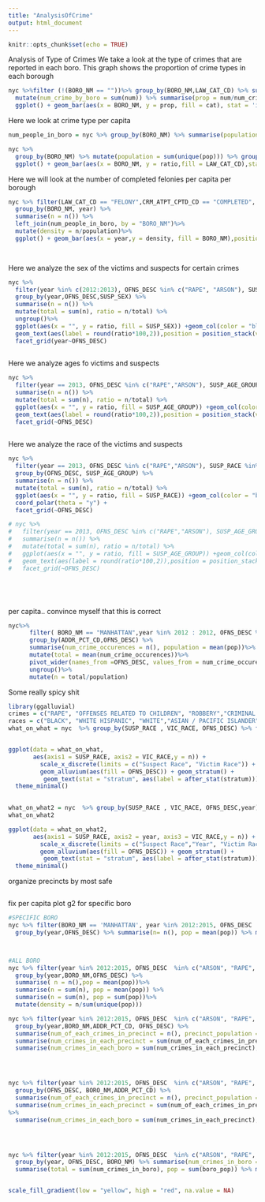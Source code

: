 ```yaml
---
title: "AnalysisOfCrime"
output: html_document
---
```


```r
knitr::opts_chunk$set(echo = TRUE)
```

Analysis of Type of Crimes
We take a look at the type of crimes that are reported in each boro. This graph shows the proportion of crime types in each borough
```r
nyc %>%filter (!(BORO_NM == ""))%>% group_by(BORO_NM,LAW_CAT_CD) %>% summarise(num = n())%>%
  mutate(num_crime_by_boro = sum(num)) %>% summarise(prop = num/num_crime_by_boro, cat = LAW_CAT_CD)%>%
  ggplot() + geom_bar(aes(x = BORO_NM, y = prop, fill = cat), stat = 'identity', position = 'dodge')
```


Here we look at crime type per capita
```r
num_people_in_boro = nyc %>% group_by(BORO_NM) %>% summarise(population = sum(unique(pop)))

nyc %>% 
  group_by(BORO_NM) %>% mutate(population = sum(unique(pop))) %>% group_by(BORO_NM, LAW_CAT_CD)%>% summarise(num = n(), pop = mean(population)) %>% mutate(ratio = num/pop)%>%
  ggplot() + geom_bar(aes(x = BORO_NM, y = ratio,fill = LAW_CAT_CD),stat = 'identity', position = 'dodge')


```

Here we will look at the number of completed felonies per capita per borough
```r
nyc %>% filter(LAW_CAT_CD == "FELONY",CRM_ATPT_CPTD_CD == "COMPLETED", !CRM_ATPT_CPTD_CD == "") %>% 
  group_by(BORO_NM, year) %>% 
  summarise(n = n()) %>% 
  left_join(num_people_in_boro, by = "BORO_NM")%>% 
  mutate(density = n/population)%>%
  ggplot() + geom_bar(aes(x = year,y = density, fill = BORO_NM),position = 'dodge', stat = 'identity')
  



```
Here we analyze the sex of the victims and suspects for certain crimes
```r

nyc %>% 
  filter(year %in% c(2012:2013), OFNS_DESC %in% c("RAPE", "ARSON"), SUSP_SEX %in% c("M","F")) %>% 
  group_by(year,OFNS_DESC,SUSP_SEX) %>% 
  summarise(n = n()) %>% 
  mutate(total = sum(n), ratio = n/total) %>% 
  ungroup()%>%
  ggplot(aes(x = "", y = ratio, fill = SUSP_SEX)) +geom_col(color = "black") + 
  geom_text(aes(label = round(ratio*100,2)),position = position_stack(vjust = 0.5)) + coord_polar(theta = "y") + 
  facet_grid(year~OFNS_DESC)
  

```


Here we analyze ages fo victims and suspects
```r

nyc %>% 
  filter(year == 2013, OFNS_DESC %in% c("RAPE","ARSON"), SUSP_AGE_GROUP %in% c("25-44", "18-24","45-64","<18","65+")) %>%   group_by(OFNS_DESC,SUSP_AGE_GROUP) %>%
  summarise(n = n()) %>%
  mutate(total = sum(n), ratio = n/total) %>%
  ggplot(aes(x = "", y = ratio, fill = SUSP_AGE_GROUP)) +geom_col(color = "black") +
  geom_text(aes(label = round(ratio*100,2)),position = position_stack(vjust = 0.5)) + coord_polar(theta = "y") +
  facet_grid(~OFNS_DESC)
  


```


Here we analyze the race of the victims and suspects
```r


nyc %>%
  filter(year == 2013, OFNS_DESC %in% c("RAPE","ARSON"), SUSP_RACE %in% c("BLACK", "BLACK HISPANIC", "WHITE HISPANIC", "WHITE", "ASIAN / PACIFIC ISLANDER", "AMERICAN INDIAN/ALASKAN NATIVE" , "AMERICAN INDIAN/ALASKAN NATIVE", "OTHER")) %>% 
  group_by(OFNS_DESC, SUSP_AGE_GROUP) %>%
  summarise(n = n()) %>%
  mutate(total = sum(n), ratio = n/total) %>%
  ggplot(aes(x = "", y = ratio, fill = SUSP_RACE)) +geom_col(color = "black") +
  coord_polar(theta = "y") +
  facet_grid(~OFNS_DESC)

# nyc %>% 
#   filter(year == 2013, OFNS_DESC %in% c("RAPE","ARSON"), SUSP_AGE_GROUP %in% c("25-44", "18-24","45-64","<18","65+")) %>%   group_by(OFNS_DESC,SUSP_AGE_GROUP) %>%
#   summarise(n = n()) %>%
#   mutate(total = sum(n), ratio = n/total) %>%
#   ggplot(aes(x = "", y = ratio, fill = SUSP_AGE_GROUP)) +geom_col(color = "black") +
#   geom_text(aes(label = round(ratio*100,2)),position = position_stack(vjust = 0.5)) + coord_polar(theta = "y") +
#   facet_grid(~OFNS_DESC)






```

per capita.. convince myself that this is correct
```r

nyc%>%
      filter( BORO_NM == "MANHATTAN",year %in% 2012 : 2012, OFNS_DESC %in%  c("ARSON", "RAPE") ) %>%
      group_by(ADDR_PCT_CD,OFNS_DESC) %>%
      summarise(num_crime_occurences = n(), population = mean(pop))%>%
      mutate(total = mean(num_crime_occurences))%>% 
      pivot_wider(names_from =OFNS_DESC, values_from = num_crime_occurences) %>%
      ungroup()%>%
      mutate(n = total/population)
```


Some really spicy shit

```r

library(ggalluvial)
crimes = c("RAPE", "OFFENSES RELATED TO CHILDREN", "ROBBERY","CRIMINAL TRESPASS")
races = c("BLACK", "WHITE HISPANIC", "WHITE","ASIAN / PACIFIC ISLANDER")
what_on_what = nyc  %>% group_by(SUSP_RACE , VIC_RACE, OFNS_DESC) %>% filter(OFNS_DESC %in% crimes, SUSP_RACE %in% races, VIC_RACE %in% races, year %in% 2010:2020, BORO_NM =="QUEENS") %>%summarise(n = n())


ggplot(data = what_on_what,
       aes(axis1 = SUSP_RACE, axis2 = VIC_RACE,y = n)) + 
         scale_x_discrete(limits = c("Suspect Race", "Victim Race")) + 
         geom_alluvium(aes(fill = OFNS_DESC)) + geom_stratum() + 
          geom_text(stat = "stratum", aes(label = after_stat(stratum))) + 
  theme_minimal()
       

```





```r
what_on_what2 = nyc  %>% group_by(SUSP_RACE , VIC_RACE, OFNS_DESC,year) %>% filter(OFNS_DESC %in% crimes, SUSP_RACE %in% races, VIC_RACE %in% races, year %in% 2018:2020, BORO_NM =="QUEENS") %>%summarise(n = n())
what_on_what2

ggplot(data = what_on_what2,
       aes(axis1 = SUSP_RACE, axis2 = year, axis3 = VIC_RACE,y = n)) + 
         scale_x_discrete(limits = c("Suspect Race","Year", "Victim Race")) + 
         geom_alluvium(aes(fill = OFNS_DESC)) + geom_stratum() + 
          geom_text(stat = "stratum", aes(label = after_stat(stratum))) + 
  theme_minimal()

```
organize precincts by most safe

```r





```

fix per capita plot g2 for specific boro

```r

#SPECIFIC BORO
nyc %>% filter(BORO_NM == 'MANHATTAN', year %in% 2012:2015, OFNS_DESC  %in% c("ARSON", "RAPE", "ROBBERY")) %>% 
  group_by(year,OFNS_DESC) %>% summarise(n= n(), pop = mean(pop)) %>% mutate(density = n/sum(unique(pop)))



#ALL BORO
nyc %>% filter(year %in% 2012:2015, OFNS_DESC  %in% c("ARSON", "RAPE", "ROBBERY")) %>% 
  group_by(year,BORO_NM,OFNS_DESC) %>% 
  summarise( n = n(),pop = mean(pop))%>%
  summarise(n = sum(n), pop = mean(pop)) %>% 
  summarise(n = sum(n), pop = sum(pop))%>% 
  mutate(density = n/sum(unique(pop)))

nyc %>% filter(year %in% 2012:2015, OFNS_DESC  %in% c("ARSON", "RAPE", "ROBBERY")) %>% 
  group_by(year,BORO_NM,ADDR_PCT_CD, OFNS_DESC) %>%
  summarise(num_of_each_crimes_in_precinct = n(), precinct_population = mean(pop))%>%
  summarise(num_crimes_in_each_precinct = sum(num_of_each_crimes_in_precinct), precinct_population = mean(precinct_population))%>%
  summarise(num_crimes_in_each_boro = sum(num_crimes_in_each_precinct), boro_population = sum(precinct_population)) %>% summarise(density = sum(num_crimes_in_each_boro)/sum(boro_population))




nyc %>% filter(year %in% 2012:2015, OFNS_DESC  %in% c("ARSON", "RAPE", "ROBBERY")) %>% 
  group_by(OFNS_DESC, BORO_NM,ADDR_PCT_CD) %>% 
  summarise(num_of_each_crimes_in_precinct = n(), precinct_population = mean(pop)) %>%
  summarise(num_crimes_in_each_precinct = sum(num_of_each_crimes_in_precinct), precinct_population = mean(precinct_population))
%>%
  summarise(num_crimes_in_each_boro = sum(num_crimes_in_each_precinct),boro_population = sum(precinct_population))




nyc %>% filter(year %in% 2012:2015, OFNS_DESC  %in% c("ARSON", "RAPE", "ROBBERY")) %>% 
  group_by(year, OFNS_DESC, BORO_NM) %>% summarise(num_crimes_in_boro = n(), boro_pop = sum(unique(pop))) %>% 
  summarise(total = sum(num_crimes_in_boro), pop = sum(boro_pop)) %>% mutate(density = total/pop)


scale_fill_gradient(low = "yellow", high = "red", na.value = NA)
```


